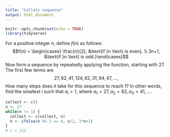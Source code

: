 ```yaml
---
title: "Collatz sequence"
output: html_document
---
```


```r
knitr::opts_chunk$set(echo = TRUE)
library(tidyverse)
```

For a positive integer $n$, define $f(n)$ as follows:
$$f(n) = \begin{cases} \frac{n}{2}, &\text{if }n \text{ is even}, \\
3n+1, &\text{if }n \text{ is odd.}\end{cases}$$
Now form a sequence by repeatedly applying the function, starting with $27$. The first few terms are
$$27, 82, 41, 124, 62, 31, 94, 47, \ldots,$$
How many steps does it take for this sequence to reach $1$? In other words, find the smallest $i$ such that $a_i = 1$, where $a_1 = 27, a_2 = 82, a_3 = 41, \ldots.$ 

```r
collect <- c()
n <- 27
while(n != 1) {
  collect <- c(collect, n)
  n <- ifelse(n %% 2 == 0, n/2, 3*n+1)
}
# i = 112
```

